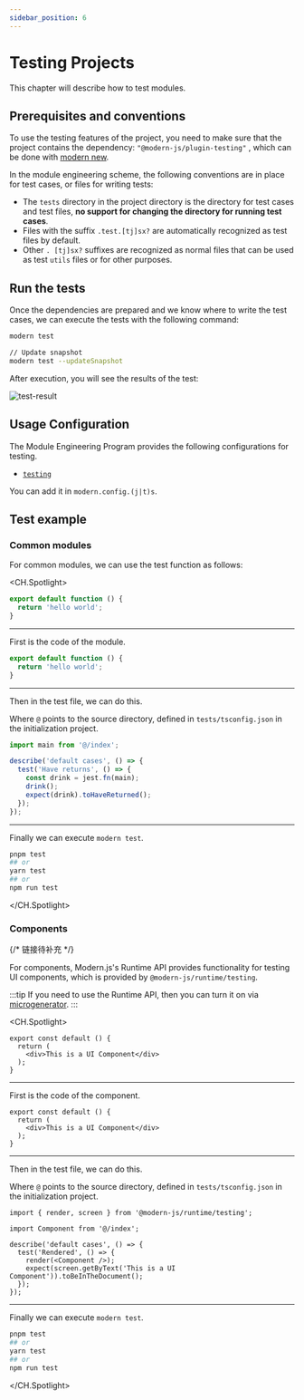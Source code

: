 ```yaml
---
sidebar_position: 6
---
```


# Testing Projects

This chapter will describe how to test modules.

## Prerequisites and conventions

To use the testing features of the project, you need to make sure that the project contains the dependency: `"@modern-js/plugin-testing"` , which can be done with [modern new](/guide/basic/command-preview#modern-new).

In the module engineering scheme, the following conventions are in place for test cases, or files for writing tests:

- The `tests` directory in the project directory is the directory for test cases and test files, **no support for changing the directory for running test cases**.
- Files with the suffix `.test.[tj]sx?` are automatically recognized as test files by default.
- Other `. [tj]sx?` suffixes are recognized as normal files that can be used as test `utils` files or for other purposes.

## Run the tests

Once the dependencies are prepared and we know where to write the test cases, we can execute the tests with the following command:

```bash
modern test

// Update snapshot
modern test --updateSnapshot
```

After execution, you will see the results of the test:

![test-result](https://lf3-static.bytednsdoc.com/obj/eden-cn/uhbfnupenuhf/test-result.png)

## Usage Configuration

The Module Engineering Program provides the following configurations for testing.

- [`testing`](/api/config/testing)

You can add it in `modern.config.(j|t)s`.

## Test example

### Common modules

For common modules, we can use the test function as follows:

<CH.Spotlight>

```ts ./src/index.ts
export default function () {
  return 'hello world';
}
```

---

First is the code of the module.

```ts ./src/index.ts
export default function () {
  return 'hello world';
}
```

---

Then in the test file, we can do this.

Where `@` points to the source directory, defined in `tests/tsconfig.json` in the initialization project.

```ts ./tests/index.test.ts
import main from '@/index';

describe('default cases', () => {
  test('Have returns', () => {
    const drink = jest.fn(main);
    drink();
    expect(drink).toHaveReturned();
  });
});
```

---

Finally we can execute `modern test`.

```bash
pnpm test
## or
yarn test
## or
npm run test
```

</CH.Spotlight>

### Components

{/* 链接待补充 */}

For components, Modern.js's Runtime API provides functionality for testing UI components, which is provided by `@modern-js/runtime/testing`.

:::tip
If you need to use the Runtime API, then you can turn it on via [microgenerator](/guide/basic/command-preview).
:::

<CH.Spotlight>

```tsx ./src/index.tsx
export const default () {
  return (
    <div>This is a UI Component</div>
  );
}
```

---

First is the code of the component.

```tsx ./src/index.tsx
export const default () {
  return (
    <div>This is a UI Component</div>
  );
}
```

---

Then in the test file, we can do this.

Where `@` points to the source directory, defined in `tests/tsconfig.json` in the initialization project.

```tsx ./tests/index.test.tsx
import { render, screen } from '@modern-js/runtime/testing';

import Component from '@/index';

describe('default cases', () => {
  test('Rendered', () => {
    render(<Component />);
    expect(screen.getByText('This is a UI Component')).toBeInTheDocument();
  });
});
```

---

Finally we can execute `modern test`.

```bash
pnpm test
## or
yarn test
## or
npm run test
```

</CH.Spotlight>
